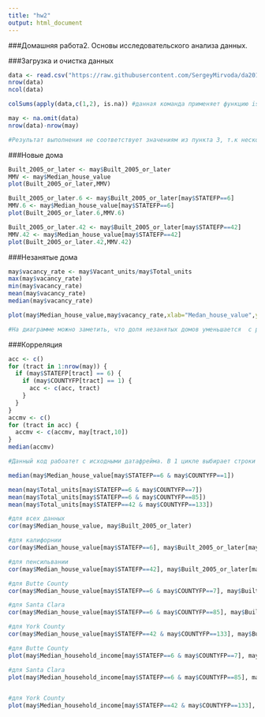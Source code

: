 ```yaml
---
title: "hw2"
output: html_document
---
```


###Домашняя работа2. Основы исследовательского анализа данных.

###Загрузка и очистка данных

```r

data <- read.csv("https://raw.githubusercontent.com/SergeyMirvoda/da2016/master/data/calif_penn_2011.csv")
nrow(data)
ncol(data)

colSums(apply(data,c(1,2), is.na)) #данная команда применяет функцию is.na на каждый элемет и подсчитывает количесвто NA в каждом столбце

may <- na.omit(data)
nrow(data)-nrow(may)

#Результат выполнения не соответствует значениям из пункта 3, т.к несколько NA может присутствовать в каждой строчке

```

###Новые дома
```r

Built_2005_or_later <- may$Built_2005_or_later
MMV <- may$Median_house_value
plot(Built_2005_or_later,MMV)

Built_2005_or_later.6 <- may$Built_2005_or_later[may$STATEFP==6]
MMV.6 <- may$Median_house_value[may$STATEFP==6]
plot(Built_2005_or_later.6,MMV.6)

Built_2005_or_later.42 <- may$Built_2005_or_later[may$STATEFP==42]
MMV.42 <- may$Median_house_value[may$STATEFP==42]
plot(Built_2005_or_later.42,MMV.42)


```

###Незанятые дома

```r

may$vacancy_rate <- may$Vacant_units/may$Total_units
max(may$vacancy_rate)
min(may$vacancy_rate)
mean(may$vacancy_rate)
median(may$vacancy_rate)

plot(may$Median_house_value,may$vacancy_rate,xlab="Medan_house_value",ylab="Vacancy_rate")

#На диаграмме можно заметить, что доля незанятых домов уменьшается  с ростом медианы стоимости домов
```
###Корреляция

```r
acc <- c()
for (tract in 1:nrow(may)) {
  if (may$STATEFP[tract] == 6) {
    if (may$COUNTYFP[tract] == 1) {
      acc <- c(acc, tract)
    }
  }
}
accmv <- c()
for (tract in acc) {
  accmv <- c(accmv, may[tract,10])
}
median(accmv)

#Данный код рабоатет с исходными датафрейма. В 1 цикле выбирает строки , соответствующие определенному штату и округу, и записывает в acc.Второй цикл выбирает из acc значения 10 столбца и median подсчитывает медиану

median(may$Median_house_value[may$STATEFP==6 & may$COUNTYFP==1])

mean(may$Total_units[may$STATEFP==6 & may$COUNTYFP==7])
mean(may$Total_units[may$STATEFP==6 & may$COUNTYFP==85])
mean(may$Total_units[may$STATEFP==42 & may$COUNTYFP==133])

#для всех данных
cor(may$Median_house_value, may$Built_2005_or_later)

#для калифорнии
cor(may$Median_house_value[may$STATEFP==6], may$Built_2005_or_later[may$STATEFP==6])

#для пенсильвании
cor(may$Median_house_value[may$STATEFP==42], may$Built_2005_or_later[may$STATEFP==42])

#для Butte County
cor(may$Median_house_value[may$STATEFP==6 & may$COUNTYFP==7], may$Built_2005_or_later[may$STATEFP==6 & may$COUNTYFP==7])

#для Santa Clara
cor(may$Median_house_value[may$STATEFP==6 & may$COUNTYFP==85], may$Built_2005_or_later[may$STATEFP==6 & may$COUNTYFP==85])

#для York County
cor(may$Median_house_value[may$STATEFP==42 & may$COUNTYFP==133], may$Built_2005_or_later[may$STATEFP==42 & may$COUNTYFP==133])

#для Butte County
plot(may$Median_household_income[may$STATEFP==6 & may$COUNTYFP==7], may$Median_house_value[may$STATEFP==6 & may$COUNTYFP==7])

#для Santa Clara
plot(may$Median_household_income[may$STATEFP==6 & may$COUNTYFP==85], may$Median_house_value[may$STATEFP==6 & may$COUNTYFP==85])


#для York County
plot(may$Median_household_income[may$STATEFP==42 & may$COUNTYFP==133], may$Median_house_value[may$STATEFP==42 & may$COUNTYFP==133])



```

